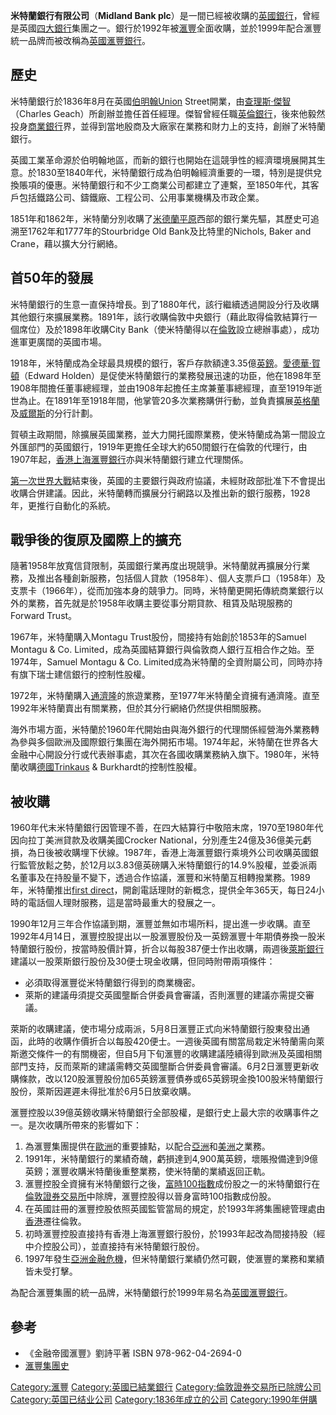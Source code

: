 {{Infobox_Company |
  company_name   = 米特蘭銀行有限公司 |
  company_logo   = [[File:Midland_bank.png|150px]]|
  company_type   = 被收購 |
  slogan =  The listening bank |
  company_vision =  |
  foundation     = {{flagicon|UK}} [[伯明罕|伯明罕]] ,1836年 |
  location       = {{flagicon|UK}} [[倫敦|倫敦]] |
  key_people     = [[查理斯·傑智|查理斯·傑智]] |
  industry = [[銀行業|銀行業]] |
  num_employees  =  | 
  asset        = 250億美元 (1991年)|
  homepage       = 
}}
'''米特蘭銀行有限公司'''（'''Midland Bank plc'''）是一間已經被收購的[[英國|英國]][[銀行|銀行]]，曾經是英國[[四大銀行|四大銀行]]集團之一。銀行於1992年被[[滙豐|滙豐]]全面收購，並於1999年配合滙豐統一品牌而被改稱為[[英國滙豐銀行|英國滙豐銀行]]。

==歷史==
米特蘭銀行於1836年8月在英國[[伯明翰|伯明翰]]Union Street開業，由[[查理斯·傑智|查理斯·傑智]]（Charles Geach）所創辦並擔任首任經理。傑智曾經任職[[英倫銀行|英倫銀行]]，後來他毅然投身[[商業銀行|商業銀行]]界，並得到當地殷商及大廠家在業務和財力上的支持，創辦了米特蘭銀行。

英國工業革命源於伯明翰地區，而新的銀行也開始在這競爭性的經濟環境展開其生意。於1830至1840年代，米特蘭銀行成為伯明翰經濟重要的一環，特別是提供兌換賬項的優惠。米特蘭銀行和不少工商業公司都建立了連繫，至1850年代，其客戶包括鐵路公司、鑄鐵廠、工程公司、公用事業機構及市政企業。

1851年和1862年，米特蘭分別收購了[[米德蘭平原|米德蘭平原]]西部的銀行業先驅，其歷史可追溯至1762年和1777年的Stourbridge Old Bank及比特里的Nichols, Baker and Crane，藉以擴大分行網絡。

==首50年的發展==
米特蘭銀行的生意一直保持增長。到了1880年代，該行繼續透過開設分行及收購其他銀行來擴展業務。1891年，該行收購倫敦中央銀行（藉此取得倫敦結算行一個席位）及於1898年收購City Bank（使米特蘭得以在[[倫敦|倫敦]]設立總辦事處），成功進軍更廣闊的英國市場。

1918年，米特蘭成為全球最具規模的銀行，客戶存款額達3.35億[[英鎊|英鎊]]。[[愛德華·賀頓|愛德華·賀頓]]（Edward Holden）是促使米特蘭銀行的業務發展迅速的功臣，他在1898年至1908年間擔任董事總經理，並由1908年起擔任主席兼董事總經理，直至1919年逝世為止。在1891年至1918年間，他掌管20多次業務購併行動，並負責擴展[[英格蘭|英格蘭]]及[[威爾斯|威爾斯]]的分行計劃。

賀頓主政期間，除擴展英國業務，並大力開托國際業務，使米特蘭成為第一間設立外匯部門的英國銀行，1919年更擔任全球大約650間銀行在倫敦的代理行，由1907年起，[[香港上海滙豐銀行|香港上海滙豐銀行]]亦與米特蘭銀行建立代理關係。

[[第一次世界大戰|第一次世界大戰]]結束後，英國的主要銀行與政府協議，未經財政部批准下不會提出收購合併建議。因此，米特蘭轉而擴展分行網路以及推出新的銀行服務，1928年，更推行自動化的系統。

==戰爭後的復原及國際上的擴充==
隨著1958年放寬信貸限制，英國銀行業再度出現競爭。米特蘭就再擴展分行業務，及推出各種創新服務，包括個人貸款（1958年）、個人支票戶口（1958年）及支票卡（1966年），從而加強本身的競爭力。同時，米特蘭更開拓傳統商業銀行以外的業務，首先就是於1958年收購主要從事分期貸款、租賃及貼現服務的Forward Trust。

1967年，米特蘭購入Montagu Trust股份，間接持有始創於1853年的Samuel Montagu & Co. Limited，成為英國結算銀行與倫敦商人銀行互相合作之始。至1974年，Samuel Montagu & Co. Limited成為米特蘭的全資附屬公司，同時亦持有旗下瑞士建信銀行的控制性股權。

1972年，米特蘭購入[[通濟隆|通濟隆]]的旅遊業務，至1977年米特蘭全資擁有通濟隆。直至1992年米特蘭賣出有關業務，但於其分行網絡仍然提供相關服務。

海外市場方面，米特蘭於1960年代開始由與海外銀行的代理關係經營海外業務轉為參與多個歐洲及國際銀行集團在海外開拓市場。1974年起，米特蘭在世界各大金融中心開設分行或代表辦事處，其次在各國收購業務納入旗下。1980年，米特蘭收購[[德國|德國]]Trinkaus & Burkhardt的控制性股權。

==被收購==
1960年代末米特蘭銀行因管理不善，在四大結算行中敬陪末席，1970至1980年代因向拉丁美洲貸款及收購美國Crocker National，分別產生24億及36億美元虧損，為日後被收購埋下伏線。1987年，香港上海滙豐銀行乘境外公司收購英國銀行監管放鬆之勢，於12月以3.83億英磅購入米特蘭銀行的14.9%股權，並委派兩名董事及在持股量不變下，透過合作協議，滙豐和米特蘭互相轉撥業務。1989年，米特蘭推出[[first_direct|first direct]]，開創電話理財的新概念，提供全年365天，每日24小時的電話個人理財服務，這是當時最重大的發展之一。

1990年12月三年合作協議到期，滙豐並無如市場所料，提出進一步收購。直至1992年4月14日，滙豐控股提出以一股滙豐股份及一英鎊滙豐十年期債券換一股米特蘭銀行股份，按當時股價計算，折合以每股387便士作出收購，兩週後[[萊斯銀行|萊斯銀行]]建議以一股萊斯銀行股份及30便士現金收購，但同時附帶兩項條件：

*必須取得滙豐從米特蘭銀行得到的商業機密。
*萊斯的建議毋須提交英國壟斷合併委員會審議，否則滙豐的建議亦需提交審議。

萊斯的收購建議，使市場分成兩派，5月8日滙豐正式向米特蘭銀行股東發出通函，此時的收購作價折合以每股420便士。一週後英國有關當局栽定米特蘭需向萊斯邀交條件一的有關機密，但自5月下旬滙豐的收購建議陸續得到歐洲及英國相關部門支持，反而萊斯的建議需轉交英國壟斷合併委員會審議。6月2日滙豐更新收購條款，改以120股滙豐股份加65英鎊滙豐債券或65英鎊現金換100股米特蘭銀行股份，萊斯因遲遲未得批准於6月5日放棄收購。

滙豐控股以39億英鎊收購米特蘭銀行全部股權，是銀行史上最大宗的收購事件之一。是次收購所帶來的影響如下：

#為滙豐集團提供在[[歐洲|歐洲]]的重要據點，以配合[[亞洲|亞洲]]和[[美洲|美洲]]之業務。
#1991年，米特蘭銀行的業績奇醜，虧損達到4,900萬英鎊，壞賬撥備達到9億英鎊；滙豐收購米特蘭後重整業務，使米特蘭的業績返回正軌。
#滙豐控股全資擁有米特蘭銀行之後，[[富時100指數|富時100指數]]成份股之一的米特蘭銀行在[[倫敦證券交易所|倫敦證券交易所]]中除牌，滙豐控股得以晉身富時100指數成份股。
#在英國註冊的滙豐控股依照英國監管當局的規定，於1993年將集團總管理處由[[香港|香港]]遷往倫敦。
#初時滙豐控股直接持有香港上海滙豐銀行股份，於1993年起改為間接持股（經中介控股公司），並直接持有米特蘭銀行股份。
#1997年發生[[亞洲金融危機|亞洲金融危機]]，但米特蘭銀行業績仍然可觀，使滙豐的業務和業績皆未受打擊。

為配合滙豐集團的統一品牌，米特蘭銀行於1999年易名為[[英國滙豐銀行|英國滙豐銀行]]。

==參考==
*《金融帝國滙豐》劉詩平著 ISBN 978-962-04-2694-0
*[http://www.hsbc.com.hk/1/PA_1_3_S5/content/about/chinese/about-hsbc/hsbc-s-history/pdf/grouphistory2008c.pdf 滙豐集團史]{{dead link|date=2018年4月 |bot=InternetArchiveBot |fix-attempted=yes }}

{{汇丰集团}}
{{Authority control}}
[[Category:滙豐|Category:滙豐]]
[[Category:英國已結業銀行|Category:英國已結業銀行]]
[[Category:倫敦證券交易所已除牌公司|Category:倫敦證券交易所已除牌公司]]
[[Category:英国已结业公司|Category:英国已结业公司]]
[[Category:1836年成立的公司|Category:1836年成立的公司]]
[[Category:1990年併購|Category:1990年併購]]